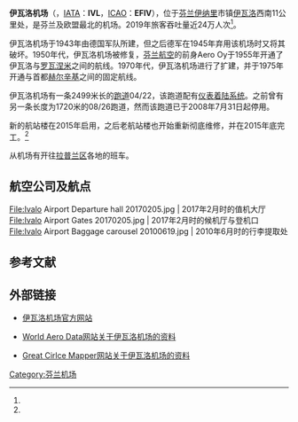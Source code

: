 {{Infobox airport
| name             = 伊瓦洛机场
| nativename       = Ivalon lentoasema
| image            = Ivalo airport terminal (Feb 2017) 2.jpg
| image-width      = 250px
| caption          = 
| type             = 民用
| operator         = Finavia
| opened           = 1943年
| closed           = 
| city-served      = [[伊纳里|伊纳里]]
| location         = 芬兰伊纳里[[伊瓦洛|伊瓦洛]]
| distance_to_city = 11公里
| elevation-m      = 147
| website          = {{URL|https://www.finavia.fi/en/airports/ivalo}}
| IATA             = IVL
| ICAO             = EFIV
| FAA              = 
| LID              = 
| coordinates      = {{coord|68|36|39|N|27|24|50|E|type:airport}}
| r1-number        = 04/22
| r1-length-f      = 8199
| r1-length-m      = 2499
| r1-surface       = 沥青
| stat-year        = 2019
| stat_passenger   = 239,753<ref name="stat_pax"/>
| stat_cargo       = 
| stat_flight      = 
| stat1-header     = 
| stat1-data       = 
| footnotes        = 
}}
'''伊瓦洛机场'''（{{lang-fi|Ivalon lentoasema}}，[[IATA机场代码|IATA]]：'''IVL'''，[[ICAO机场代码|ICAO]]：'''EFIV'''），位于[[芬兰|芬兰]][[伊纳里|伊纳里]]市镇[[伊瓦洛|伊瓦洛]]西南11公里处，是芬兰及欧盟最北的机场。2019年旅客吞吐量近24万人次<ref name="stat_pax"/>。

伊瓦洛机场于1943年由德国军队所建，但之后德军在1945年弃用该机场时又将其破坏。1950年代，伊瓦洛机场被修复，[[芬兰航空|芬兰航空]]的前身Aero Oy于1955年开通了伊瓦洛与[[罗瓦涅米|罗瓦涅米]]之间的航线。1970年代，伊瓦洛机场进行了扩建，并于1975年开通与首都[[赫尔辛基|赫尔辛基]]之间的固定航线。

伊瓦洛机场有一条2499米长的[[跑道|跑道]]04/22，该跑道配有[[仪表着陆系统|仪表着陆系统]]。之前曾有另一条长度为1720米的08/26跑道，然而该跑道已于2008年7月31日起停用。

新的航站楼在2015年启用，之后老航站楼也开始重新彻底维修，并在2015年底完工。<ref name="uusiT"/>

从机场有开往[[拉普兰区|拉普兰区]]各地的班车。

== 航空公司及航点 ==
{{Airport-dest-list
| [[易捷航空|易捷航空]] | [[蓋特威克機場|伦敦-盖特威克]]
| [[芬兰航空|芬兰航空]] | [[赫尔辛基-万塔机场|赫尔辛基]]<br/>季节性：[[基蒂莱机场|基蒂莱]]、[[蓋特威克機場|伦敦-盖特威克]]
| [[捷特二航空|捷特二航空]] | 季节性包机：[[格拉斯哥机场|格拉斯哥]]、[[曼彻斯特机场|曼彻斯特]]
| [[汉莎航空|汉莎航空]] | 季节性：[[法兰克福机场|法兰克福]]
| [[挪威穿梭航空|挪威穿梭航空]] | [[赫尔辛基-万塔机场|赫尔辛基]]
| [[泛航航空|泛航航空]] | 季节性包机：[[阿姆斯特丹史基浦機場|阿姆斯特丹]]、[[罗瓦涅米机场|罗瓦涅米]]
| [[英国途易航空|英国途易航空]] | 季节性：[[蓋特威克機場|伦敦-盖特威克]]、[[曼彻斯特机场|曼彻斯特]]
| [[荷兰途易航空|荷兰途易航空]] | 季节性：[[阿姆斯特丹史基浦機場|阿姆斯特丹]]
}}

<gallery mode="packed" heights="130px">
File:Ivalo Airport Departure hall 20170205.jpg | 2017年2月时的值机大厅
File:Ivalo Airport Gates 20170205.jpg | 2017年2月时的候机厅与登机口
File:Ivalo Airport Baggage carousel 20100619.jpg | 2010年6月时的行李提取处
</gallery>

== 参考文献 ==
{{Reflist|30em|refs=
<ref name="stat_pax">{{cite web | url = https://www.finavia.fi/sites/default/files/documents/Passengers%20by%20Airport-fi_23.pdf | title = Passengers by airports | format = pdf | language = en | publisher = Finavia | accessdate = 2020-01-29 | archive-url = https://web.archive.org/web/20200214194306/https://www.finavia.fi/sites/default/files/documents/Passengers%20by%20Airport-fi_23.pdf | archive-date = 2020-02-14 | dead-url = yes }}</ref>

<ref name="uusiT">{{cite web | url = https://yle.fi/uutiset/3-7988020 | title = Tällainen on Ivalon uusi lentokenttäterminaali | author = Länsman, Kaija & Näkkäläjärvi, Pirita | language = fi | publisher = Yle | date = 2015-05-12 | accessdate = 2020-01-29 | archive-date = 2020-03-28 | archive-url = https://web.archive.org/web/20200328040237/https://yle.fi/uutiset/3-7988020 | dead-url = no }}</ref>
}}

== 外部链接 ==
{{commonscat|Ivalo Airport}}
* {{Fi icon}}{{En icon}}[https://www.finavia.fi/fi/lentoasemat/ivalo 伊瓦洛机场官方网站] {{Wayback|url=https://www.finavia.fi/fi/lentoasemat/ivalo |date=20201125195422 }}
* {{En icon}}[https://web.archive.org/web/20061108121814/http://www.worldaerodata.com/wad.cgi?id=FI84784 World Aero Data网站关于伊瓦洛机场的资料]
* {{En icon}}[http://gc.kls2.com/airport/EFIV Great Cirlce Mapper网站关于伊瓦洛机场的资料] {{Wayback|url=http://gc.kls2.com/airport/EFIV |date=20200328040133 }}

{{芬兰机场}}

[[Category:芬兰机场|Category:芬兰机场]]